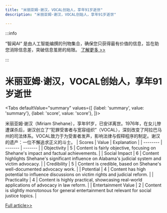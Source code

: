 ```yaml
---
title: "米丽亚姆·谢汉，VOCAL创始人，享年91岁逝世"
description: "米丽亚姆·谢汉，VOCAL创始人，享年91岁逝世"

---
```



:::info

“智闻AI“ 是由人工智能编撰的刊物集合，确保您只获得最有价值的信息，旨在助您消除信息差，突破信息茧房的局限。  [了解更多 >>](/)

:::

# 米丽亚姆·谢汉，VOCAL创始人，享年91岁逝世


<Tabs
	defaultValue="summary"
	values={[
	{label: 'summary', value: 'summary'},
	{label: 'score', value: 'score'},
]}>
<TabItem value="summary">


米丽亚姆·谢汉（Miriam Shehane），享年91岁，已安详离世。1976年，在女儿惨遭谋杀后，谢汉创立了“犯罪受害者与宽容组织”（VOCAL），深刻改变了阿拉巴马州的司法体系。VOCAL致力于为受害者发声，影响法律与假释程序的制定。谢汉的遗产：一位不懈追求正义的斗士。
</TabItem>
<TabItem value="score">
	| Scores     | Value   | Explanation |
	| -------- | ------- | ------- |
	| Objectivity  | 5    | Content is fairly objective, focusing on Shehane's impact and factual achievements.    |
	| Social Impact | 6     | Content highlights Shehane's significant influence on Alabama's judicial system and victim advocacy.    |
	| Credibility    | 5    | Content is credible, based on Shehane's well-documented advocacy work.    |
	| Potential    | 4    | Content has high potential to influence discussions on victim rights and judicial reform.    |
	| Practicality    | 4    | Content is highly practical, showcasing real-world applications of advocacy in law reform.    |
	| Entertainment Value    | 2    | Content is slightly monotonous for general entertainment but relevant for social justice topics.    |
</TabItem>
</Tabs>

[Full article>>](https://apnews.com/article/vocal-miriam-shehane-alabama-d30421a1929fbb8af9b9fa660c1c2bde)
